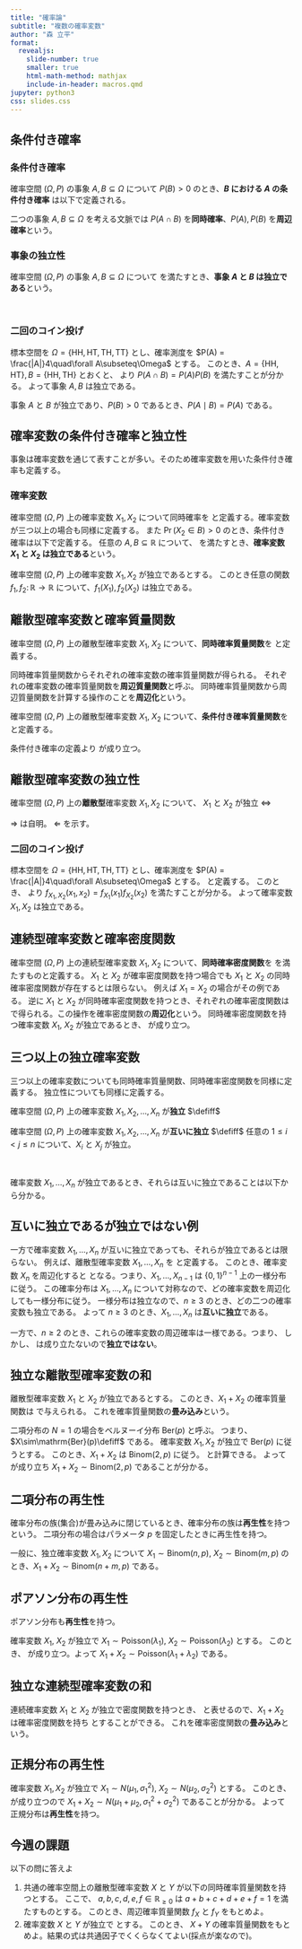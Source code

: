 ```yaml
---
title: "確率論"
subtitle: "複数の確率変数"
author: "森 立平"
format:
  revealjs:
    slide-number: true
    smaller: true
    html-math-method: mathjax
    include-in-header: macros.qmd
jupyter: python3
css: slides.css
---
```


## 条件付き確率

::: {#def-cond}
### 条件付き確率

   確率空間 $(\Omega,\,P)$ の事象 $A,B\subseteq\Omega$ について
   $P(B)> 0$ のとき、**$B$ における $A$ の条件付き確率** は以下で定義される。
   \begin{align*}
   P(A\mid B) &\coloneqq \frac{P(A\cap B)}{P(B)}.
   \end{align*}
:::

二つの事象 $A,B\subseteq\Omega$ を考える文脈では $P(A\cap B)$ を**同時確率**、$P(A),\,P(B)$ を**周辺確率**という。

::: {#def-ind}
### 事象の独立性

確率空間 $(\Omega,\,P)$ の事象 $A,B\subseteq\Omega$ について
\begin{align*}
P(A\cap B) &= P(A) P(B)
\end{align*}
を満たすとき、**事象 $A$ と $B$ は独立である**という。
:::

<br>

::: {#exm-ind}
### 二回のコイン投げ
標本空間を $\Omega = \{\mathrm{HH},\mathrm{HT},\mathrm{TH},\mathrm{TT}\}$ とし、確率測度を $P(A) = \frac{|A|}4\quad\forall A\subseteq\Omega$ とする。
このとき、$A=\{\mathrm{HH},\mathrm{HT}\},\,B=\{\mathrm{HH},\mathrm{TH}\}$ とおくと、
\begin{align*}
P(A\cap B) &= \frac14,&P(A)&=P(B)=\frac12
\end{align*}
より $P(A\cap B) = P(A)P(B)$ を満たすことが分かる。
よって事象 $A,\,B$ は独立である。
:::

事象 $A$ と $B$ が独立であり、$P(B)>0$ であるとき、$P(A\mid B)=P(A)$ である。

## 確率変数の条件付き確率と独立性
事象は確率変数を通じて表すことが多い。そのため確率変数を用いた条件付き確率も定義する。

::: {#def-cond-rv}
### 確率変数
確率空間 $(\Omega,\,P)$ 上の確率変数 $X_1, X_2$ について同時確率を
\begin{align*}
\Pr(X_1\in A,\,X_2\in B) &\coloneqq P(\{\omega\in\Omega\mid X_1(\omega)\in A\}\cap\{\omega\in\Omega\mid X_2(\omega)\in B\}\})\quad\forall A,B\subseteq\mathbb{R}
\end{align*}
と定義する。確率変数が三つ以上の場合も同様に定義する。
また $\Pr(X_2\in B)>0$ のとき、条件付き確率は以下で定義する。
\begin{align*}
\Pr(X_1\in A\mid X_2\in B) &\coloneqq P(\{\omega\in\Omega\mid X_1(\omega)\in A\}\mid\{\omega\in\Omega\mid X_2(\omega)\in B\}\})\\
&=\frac{\Pr(X_1\in A, X_2\in B)}{\Pr(X_2\in B)}\qquad\forall A,B\subseteq\mathbb{R}.
\end{align*}
任意の $A,B\subseteq\mathbb{R}$ について、
\begin{align*}
\Pr(X_1\in A,\,X_2\in B)  &= \Pr(X_1\in A)\Pr(X_2\in B)
\end{align*}
を満たすとき、**確率変数 $X_1$ と $X_2$ は独立である**という。
:::

::: {#lem-ind-func}
確率空間 $(\Omega,\,P)$ 上の確率変数 $X_1, X_2$ が独立であるとする。
このとき任意の関数 $f_1,\,f_2\colon\mathbb{R}\to\mathbb{R}$ について、$f_1(X_1),\,f_2(X_2)$ は独立である。
:::
::: {.proof}
\begin{align*}
\Pr(f_1(X_1)\in A,\,f_2(X_2)\in B) &=
\Pr(X_1\in f_1^{-1}(A),\,X_2\in f_2^{-1}(B))\\
&=\Pr(X_1\in f_1^{-1}(A))\Pr(X_2\in f_2^{-1}(B))\\
&=\Pr(f_1(X_1)\in A)\Pr(f_2(X_2)\in B).
\end{align*}
:::

## 離散型確率変数と確率質量関数

::: {#def-joint-mass}
確率空間 $(\Omega,\,P)$ 上の離散型確率変数 $X_1$, $X_2$ について、**同時確率質量関数**を
\begin{align*}
f_{X_1,\,X_2}(x_1,x_2) &\coloneqq \Pr(X_1=x_1,\,X_2=x_2)\\
\end{align*}
と定義する。
:::
同時確率質量関数からそれぞれの確率変数の確率質量関数が得られる。
\begin{align*}
f_{X_1}(x_1) &= \sum_{x_2} f_{X_1,\, X_2}(x_1, x_2),&
f_{X_2}(x_2) &= \sum_{x_1} f_{X_1,\, X_2}(x_1, x_2)
\end{align*}
それぞれの確率変数の確率質量関数を**周辺質量関数**と呼ぶ。
同時確率質量関数から周辺質量関数を計算する操作のことを**周辺化**という。

::: {#def-joint-mass}
確率空間 $(\Omega,\,P)$ 上の離散型確率変数 $X_1$, $X_2$ について、**条件付き確率質量関数**を
\begin{align*}
f_{X_1\mid X_2}(x_1\mid x_2) &\coloneqq \Pr(X_1=x_1\mid X_2=x_2)
\end{align*}
と定義する。
:::
条件付き確率の定義より
\begin{align*}
f_{X_1,\,X_2}(x_1,x_2) &= f_{X_1\mid X_2}(x_1\mid x_2) f_{X_2}(x_2)
\end{align*}
が成り立つ。

## 離散型確率変数の独立性

::: {#lem-cond}
確率空間 $(\Omega,\,P)$ 上の**離散型**確率変数 $X_1, X_2$ について、
$X_1$ と $X_2$ が独立 $\iff$
\begin{align*}
f_{X_1,\,X_2}(x_1,x_2) &= f_{X_1}(x_1) f_{X_2}(x_2)
&\forall x_1\in\mathrm{Image}(X_1),x_2\in\mathrm{Image}(X_2).
\end{align*}
:::
::: {.proof}
$\Longrightarrow$ は自明。
$\Longleftarrow$ を示す。
\begin{align*}
\Pr(X_1\in A,\,X_2\in B)  &= \sum_{x_1\in A}\sum_{x_2\in B} \Pr(X_1=x_1,\,X_2=x_2)\\
&= \sum_{x_1\in A}\sum_{x_2\in B} \Pr(X_1=x_1)\Pr(X_2=x_2)\\
&= \Pr(X_1\in A)\Pr(X_2\in B)
\end{align*}
:::

::: {#exm-ind-rv}
### 二回のコイン投げ
標本空間を $\Omega = \{\mathrm{HH},\mathrm{HT},\mathrm{TH},\mathrm{TT}\}$ とし、確率測度を $P(A) = \frac{|A|}4\quad\forall A\subseteq\Omega$ とする。
\begin{align*}
X_1(\mathrm{HH})&=X_1(\mathrm{HT}) = 1,&
X_1(\mathrm{TH})&=X_1(\mathrm{TT}) = 0\\
X_2(\mathrm{HH})&=X_2(\mathrm{TH}) = 1,&
X_2(\mathrm{HT})&=X_2(\mathrm{TT}) = 0
\end{align*}
と定義する。
このとき、
\begin{align*}
f_{X_1,\,X_2}(x_1,\,x_2) &= \frac14,&
f_{X_1}(x_1)=f_{X_2}(x_2)&=\frac12\qquad\forall x_1,x_2\in\{0,1\}
\end{align*}
より $f_{X_1,\,X_2}(x_1,\,x_2) = f_{X_1}(x_1)f_{X_2}(x_2)$ を満たすことが分かる。
よって確率変数 $X_1,\,X_2$ は独立である。
:::

## 連続型確率変数と確率密度関数
確率空間 $(\Omega,\,P)$ 上の連続型確率変数 $X_1$, $X_2$ について、**同時確率密度関数**を
\begin{align*}
%\Pr(\begin{bmatrix}X_1,\,X_2\end{bmatrix}\in A) &= \int_A f_{X_1,\,X_2}(x_1,x_2)\mathrm{d}x_1\mathrm{d}x_2
\Pr(X_1\in A,\,X_2\in B) &= \int_A\left(\int_B f_{X_1,\,X_2}(x_1,x_2)\mathrm{d}x_2\right)\mathrm{d}x_1
\end{align*}
を満たすものと定義する。
$X_1$ と $X_2$ が確率密度関数を持つ場合でも $X_1$ と $X_2$ の同時確率密度関数が存在するとは限らない。
例えば $X_1=X_2$ の場合がその例である。
逆に $X_1$ と $X_2$ が同時確率密度関数を持つとき、それぞれの確率密度関数は
\begin{align*}
f_{X_1}(x_1) &= \int_{-\infty}^\infty f_{X_1,\,X_2}(x_1,x_2)\mathrm{d}x_2\\
f_{X_2}(x_2) &= \int_{-\infty}^\infty f_{X_1,\,X_2}(x_1,x_2)\mathrm{d}x_1
\end{align*}
で得られる。この操作を確率密度関数の**周辺化**という。
同時確率密度関数を持つ確率変数 $X_1$, $X_2$ が独立であるとき、
\begin{align*}
f_{X_1,\,X_2}(x_1,x_2) &= f_{X_1}(x_1) f_{X_2}(x_2)
\end{align*}
が成り立つ。

## 三つ以上の独立確率変数
三つ以上の確率変数についても同時確率質量関数、同時確率密度関数を同様に定義する。
独立性についても同様に定義する。

::: {#def-ind-rvs}
確率空間 $(\Omega,\,P)$ 上の確率変数 $X_1, X_2,\dotsc, X_n$ が**独立** $\defiff$
\begin{align*}
\Pr(X_1\in A_1,\dotsc, X_n\in A_n) &= \prod_{k=1}^n \Pr(X_k\in A_k)\qquad\forall A_1,\dotsc,A_n\subseteq\mathbb{R}.
\end{align*}
:::

::: {#def-ind-rvs}
確率空間 $(\Omega,\,P)$ 上の確率変数 $X_1, X_2,\dotsc, X_n$ が**互いに独立** $\defiff$
任意の $1\le i< j\le n$ について、$X_i$ と $X_j$ が独立。
:::

<br>

確率変数 $X_1,\dotsc,X_n$ が独立であるとき、それらは互いに独立であることは以下から分かる。
\begin{align*}
\Pr(X_1\in A,\, X_2\in B) &= \Pr(X_1\in A,\, X_2\in B,\, X_3\in\mathbb{R},\dotsc, X_n\in\mathbb{R})\\
&= \Pr(X_1\in A)\Pr(X_2\in B) \prod_{k=3}^n \Pr(X_k\in\mathbb{R})\\
&= \Pr(X_1\in A)\Pr(X_2\in B).
\end{align*}


## 互いに独立であるが独立ではない例

一方で確率変数 $X_1,\dotsc,X_n$ が互いに独立であっても、それらが独立であるとは限らない。
例えば、離散型確率変数 $X_1,\dotsc,X_n$ を
\begin{align*}
f_{X_1,\dotsc,X_n}(x_1,\dotsc,x_n)&=\begin{cases}
\frac1{2^{n-1}}&\text{if } \sum_{k=1}^n x_k \text{ is even}\\
0&\text{otherwise}
\end{cases}&
\forall x_1,\dotsc,x_n\in\{0,1\}
\end{align*}
と定義する。
このとき、確率変数 $X_n$ を周辺化すると
\begin{align*}
f_{X_1,\dotsc,X_{n-1}}(x_1,\dotsc,x_{n-1})&=
f_{X_1,\dotsc,X_n}(x_1,\dotsc,x_{n-1},0)+ f_{X_1,\dotsc,X_n}(x_1,\dotsc,x_{n-1},1)
=\frac1{2^{n-1}}
\end{align*}
となる。つまり、$X_1,\dotsc,X_{n-1}$ は $\{0,1\}^{n-1}$ 上の一様分布に従う。
この確率分布は $X_1,\dotsc,X_n$ について対称なので、どの確率変数を周辺化しても一様分布に従う。
一様分布は独立なので、$n\ge 3$ のとき、どの二つの確率変数も独立である。
よって $n\ge 3$ のとき、$X_1,\dotsc,X_n$ は**互いに独立**である。

一方で、$n\ge 2$ のとき、これらの確率変数の周辺確率は一様である。つまり、
\begin{align*}
f_{X_k}(0) &= f_{X_k}(1) = \frac12\qquad\forall k=1,2,\dotsc,n.
\end{align*}
しかし、
\begin{align*}
f_{X_1,\dotsc,X_n}(x_1,\dotsc,x_n)&=\prod_{k=1}^n f_{X_k}(x_k)\qquad\forall x_1,\dotsc,x_n\in\{0,1\}
\end{align*}
は成り立たないので**独立ではない**。


## 独立な離散型確率変数の和

離散型確率変数 $X_1$ と $X_2$ が独立であるとする。
このとき、$X_1+X_2$ の確率質量関数は
\begin{align*}
f_{X_1+X_2}(x) &= \sum_z f_{X_1}(z)f_{X_2}(x-z)
\end{align*}
で与えられる。
これを確率質量関数の**畳み込み**という。

::: {#exm-ber}
二項分布の $N=1$ の場合をベルヌーイ分布 $\mathrm{Ber}(p)$ と呼ぶ。
つまり、$X\sim\mathrm{Ber}(p)\defiff$
\begin{align*}
\Pr(X=0) &= 1-p,& \Pr(X=1) &= p
\end{align*}
である。
確率変数 $X_1,X_2$ が独立で $\mathrm{Ber}(p)$ に従うとする。
このとき、$X_1+X_2$ は $\mathrm{Binom}(2, p)$ に従う。
\begin{align*}
\Pr(X_1+X_2 = 0) &= \Pr(X_1=0,\,X_2=0)
= \Pr(X_1=0)\Pr(X_2=0) = (1-p)^2\\
\Pr(X_1+X_2 = 1) &= \Pr(X_1=0,\,X_2=1) + \Pr(X_1=1,\,X_2=0)\\
&=  \Pr(X_1=0)\Pr(X_2=1) + \Pr(X_1=1)\Pr(X_2=0)\\
&= 2p(1-p)\\
\Pr(X_1+X_2 = 2) &= \Pr(X_1=1,\,X_2=1)
= \Pr(X_1=1)\Pr(X_2=1) = p^2
\end{align*}
と計算できる。
よって
\begin{align*}
\Pr(X_1+X_2 = k) &= \binom{2}{k} p^k(1-p)^{2-k}
\end{align*}
が成り立ち $X_1+X_2\sim\mathrm{Binom}(2, p)$ であることが分かる。
:::

## 二項分布の再生性

確率分布の族(集合)が畳み込みに閉じているとき、確率分布の族は**再生性**を持つという。
二項分布の場合はパラメータ $p$ を固定したときに再生性を持つ。

::: {#exm-binom}
一般に、独立確率変数 $X_1,\,X_2$ について $X_1\sim\mathrm{Binom}(n, p)$, $X_2\sim\mathrm{Binom}(m, p)$ のとき、$X_1+X_2\sim\mathrm{Binom}(n+m,p)$ である。
\begin{align*}
\Pr(X_1+X_2 = k) &= \sum_{\ell\ge 0} \Pr(X_1 = \ell) \Pr(X_2 = k-\ell)\\
&= \sum_{\ell\ge 0} \binom{n}{\ell} p^\ell(1-p)^{n-\ell} \binom{m}{k-\ell} p^{k-\ell}(1-p)^{m-k+\ell}\\
&= \left(\sum_{\ell= 0}^k \binom{n}{\ell} \binom{m}{k-\ell}\right) p^k(1-p)^{n+m-k}\\
&= \binom{n+m}{k} p^k(1-p)^{n+m-k}.
\end{align*}

:::

## ポアソン分布の再生性

ポアソン分布も**再生性**を持つ。

::: {#exm-poisson}
確率変数 $X_1$, $X_2$ が独立で $X_1\sim\mathrm{Poisson}(\lambda_1)$, $X_2\sim\mathrm{Poisson}(\lambda_2)$ とする。
このとき、
\begin{align*}
f_{X_1+X_2}(x) &= \sum_{z= 0}^x f_{X_1}(z) f_{X_2}(x-z)\\
&= \sum_{z= 0}^x \frac{\lambda_1^z}{z!}\mathrm{e}^{-\lambda_1}\frac{\lambda_2^{x-z}}{(x-z)!}\mathrm{e}^{-\lambda_2}\\
&= \frac1{x!}\mathrm{e}^{-(\lambda_1+\lambda_2)}\sum_{z=0}^x\binom{x}{z} \lambda_1^z\lambda_2^{x-z}\\
&= \frac1{x!}\mathrm{e}^{-(\lambda_1+\lambda_2)}(\lambda_1+\lambda_2)^x
\end{align*}
が成り立つ。よって $X_1+X_2\sim\mathrm{Poisson}(\lambda_1+\lambda_2)$ である。
:::


## 独立な連続型確率変数の和

連続確率変数 $X_1$ と $X_2$ が独立で密度関数を持つとき、
\begin{align*}
\Pr(X_1+X_2\in A) &= \int\int_{y+z\in A} f_{X_1}(y)f_{X_2}(z)\mathrm{d}y\mathrm{d}z\\
&= \int\int_{x\in A} f_{X_1}(y)f_{X_2}(x-y)\mathrm{d}y\mathrm{d}x \qquad(x=y+z)\\
&= \int_{A} \left(\int_{-\infty}^\infty f_{X_1}(y)f_{X_2}(x-y)\mathrm{d}y\right)\mathrm{d}x \qquad(x=y+z)\\
\end{align*}
と表せるので、$X_1+X_2$ は確率密度関数を持ち
\begin{align*}
f_{X_1+X_2}(x) &= \int_{-\infty}^\infty f_{X_1}(z)f_{X_2}(x-z)\mathrm{d} z
\end{align*}
とすることができる。
これを確率密度関数の**畳み込み**という。

## 正規分布の再生性

確率変数 $X_1,\,X_2$ が独立で $X_1\sim N(\mu_1,\,\sigma_1^2)$, $X_2\sim N(\mu_2,\,\sigma_2^2)$ とする。
このとき、
\begin{align*}
f_{X_1+X_2}(x) &= \int_{-\infty}^\infty f_{X_1}(z)f_{X_2}(x-z)\mathrm{d} z\\
 &= \int_{-\infty}^\infty \frac1{\sqrt{2\pi\sigma_1^2}} \mathrm{e}^{-\frac{(z-\mu_1)^2}{2\sigma_1^2}}\frac1{\sqrt{2\pi\sigma_2^2}} \mathrm{e}^{-\frac{(x-z-\mu_2)^2}{2\sigma_2^2}}\mathrm{d} z\\
 &= \frac1{2\pi\sqrt{\sigma_1^2\sigma_2^2}}\int_{-\infty}^\infty  \mathrm{e}^{-\frac{\sigma_2^2(z-\mu_1)^2+\sigma_1^2(x-z-\mu_2)^2}{2\sigma_1^2\sigma_2^2}}\mathrm{d} z\\
 &= \frac1{2\pi\sqrt{\sigma_1^2\sigma_2^2}}\int_{-\infty}^\infty  \mathrm{e}^{-\frac{(\sigma_1^2+\sigma_2^2)\left(z-\frac{\sigma_2^2\mu_1+\sigma_1^2(x-\mu_2)}{\sigma_1^2+\sigma_2^2}\right)^2 + \sigma_2^2\mu_1^2 + \sigma_1^2(x-\mu_2)^2 - \frac{(\sigma_2^2\mu_1+\sigma_1^2(x-\mu_2))^2}{\sigma_1^2+\sigma_2^2}}{2\sigma_1^2\sigma_2^2}}\mathrm{d} z\\
 &= \frac1{\sqrt{2\pi(\sigma_1^2+\sigma_2^2)}}\mathrm{e}^{-\frac{\sigma_2^2\mu_1^2 + \sigma_1^2(x-\mu_2)^2 - \frac{(\sigma_2^2\mu_1+\sigma_1^2(x-\mu_2))^2}{\sigma_1^2+\sigma_2^2}}{2\sigma_1^2\sigma_2^2}}\\
 &= \frac1{\sqrt{2\pi(\sigma_1^2+\sigma_2^2)}}\mathrm{e}^{-\frac{(x-(\mu_1+\mu_2))^2}{2(\sigma_1^2+\sigma_2^2)}}\\
\end{align*}
が成り立つので $X_1+X_2\sim N(\mu_1+\mu_2,\,\sigma_1^2+\sigma_2^2)$ であることが分かる。
よって正規分布は**再生性**を持つ。



## 今週の課題


以下の問に答えよ

::: {.wide-list}

1.
共通の確率空間上の離散型確率変数 $X$ と $Y$ が以下の同時確率質量関数を持つとする。
\begin{align*}
f_{X,\,Y}(0,\,0) &= a,&
f_{X,\,Y}(0,\,1) &= b,&
f_{X,\,Y}(0,\,2) &= c,\\
f_{X,\,Y}(1,\,0) &= d,&
f_{X,\,Y}(1,\,1) &= e,&
f_{X,\,Y}(1,\,2) &= f
\end{align*}
ここで、 $a,b,c,d,e,f\in\mathbb{R}_{\ge 0}$ は $a+b+c+d+e+f=1$ を満たすものとする。
このとき、周辺確率質量関数 $f_X$ と $f_Y$ をもとめよ。
1. 確率変数 $X$ と $Y$ が独立で
\begin{align*}
 X&\sim\mathrm{Ber}(p)& p\in[0,1]\\
 Y&\sim\mathrm{Poisson}(\lambda)& \lambda > 0
\end{align*}
  とする。
このとき、 $X+Y$ の確率質量関数をもとめよ。結果の式は共通因子でくくらなくてよい(採点が楽なので)。

:::
